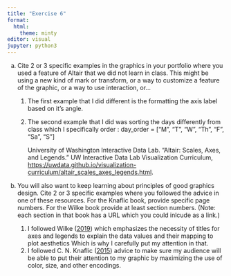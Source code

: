 ```yaml
---
title: "Exercise 6"
format: 
  html:
    theme: minty
editor: visual
jupyter: python3
---
```


a.  Cite 2 or 3 specific examples in the graphics in your portfolio where you used a feature of Altair that we did not learn in class. This might be using a new kind of mark or transform, or a way to customize a feature of the graphic, or a way to use interaction, or…

    1.  The first example that I did different is the formatting the axis label based on it's angle.

    2.  The second example that I did was sorting the days differently from class which I specifically order : day_order = \["M", "T", "W", "Th", "F", "Sa", "S"\]

        University of Washington Interactive Data Lab. "Altair: Scales, Axes, and Legends." UW Interactive Data Lab Visualization Curriculum, <https://uwdata.github.io/visualization-curriculum/altair_scales_axes_legends.html>.

b.  You will also want to keep learning about principles of good graphics design. Cite 2 or 3 specific examples where you followed the advice in one of these resources. For the Knaflic book, provide specific page numbers. For the Wilke book provide at least section numbers. (Note: each section in that book has a URL which you could inlcude as a link.)

    1.  I followed Wilke ([2019](https://calvin-data304.netlify.app/hw/portfolio#ref-Wilke:2019)) which emphasizes the necessity of titles for axes and legends to explain the data values and their mapping to plot aesthetics Which is why I carefully put my attention in that.
    2.  I followed C. N. Knaflic ([2015](https://calvin-data304.netlify.app/hw/portfolio#ref-Knaflic:2015)) advice to make sure my audience will be able to put their attention to my graphic by maximizing the use of color, size, and other encodings.
